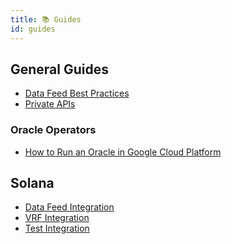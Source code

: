 ```yaml
---
title: 📚 Guides
id: guides
---
```


## General Guides

- [Data Feed Best Practices](./guides/feeds/best-practices.mdx)
- [Private APIs](./guides/feeds/private-apis.mdx)

### Oracle Operators

- [How to Run an Oracle in Google Cloud Platform](./guides/oracles/gcp.mdx)

## Solana

- [Data Feed Integration](./solana/guides/feeds/index.mdx)
- [VRF Integration](./solana/guides/vrf/index.mdx)
- [Test Integration](./solana/guides/test-integration.mdx)

